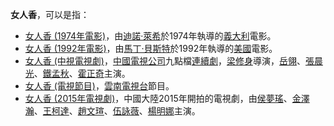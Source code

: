 '''女人香'''，可以是指：
*[[女人香_(1974年電影)|女人香 (1974年電影)]]，由[[迪諾·萊希|迪諾·萊希]]於1974年執導的[[義大利|義大利]]電影。
*[[女人香_(1992年電影)|女人香 (1992年電影)]]，由[[馬丁·貝斯特|馬丁·貝斯特]]於1992年執導的[[美國|美國]]電影。
*[[女人香_(中視電視劇)|女人香 (中視電視劇)]]，[[中國電視公司|中國電視公司]]九點檔[[連續劇|連續劇]]，[[梁修身|梁修身]]導演，[[岳翎|岳翎]]、[[張晨光|張晨光]]、[[鐵孟秋|鐵孟秋]]、[[霍正奇|霍正奇]]主演。
*[[女人香_(電視節目)|女人香 (電視節目)]]，[[雲南電視台|雲南電視台]]節目。
*[[女人香_(2015年電視劇)|女人香 (2015年電視劇)]]，中國大陸2015年開拍的電視劇，由[[侯夢瑤|侯夢瑤]]、[[金澤瀚|金澤瀚]]、[[王柯達|王柯達]]、[[趙文瑄|趙文瑄]]、[[伍詠薇|伍詠薇]]、[[楊明娜|楊明娜]]主演。
{{disambig|Cat=三字作品消歧义}}